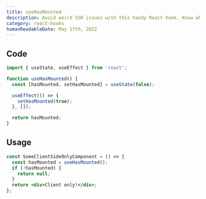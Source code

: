 ```yaml
---
title: useHasMounted
description: Avoid weird SSR issues with this handy React hook. Know whether you're rendering on the client or server!
category: react-hooks
humanReadableDate: May 17th, 2022
---
```


## Code

```jsx
import { useState, useEffect } from 'react';

function useHasMounted() {
  const [hasMounted, setHasMounted] = useState(false);

  useEffect(() => {
    setHasMounted(true);
  }, []);

  return hasMounted;
}
```

## Usage

```jsx
const SomeClientSideOnlyComponent = () => {
  const hasMounted = useHasMounted();
  if (!hasMounted) {
    return null;
  }
  return <div>Client only!</div>;
};
```
